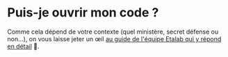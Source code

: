 # Puis-je ouvrir mon code ?

Comme cela dépend de votre contexte (quel ministère, secret défense ou non…), on vous laisse jeter un œil [au guide de l'équipe Etalab qui y répond en détail](https://guides.etalab.gouv.fr/logiciels/) 🙌.
